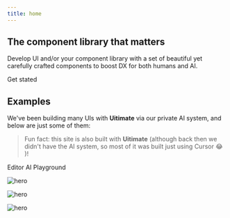 ```yaml
---
title: home
---
```

## **The component library that matters**

Develop UI and/or your component library with a set of beautiful yet carefully crafted components to boost DX for both humans and AI.

<Cta asChild>
  <Link className="tw:no-underline" to="/docs/get-started/introduction">Get stated</Link>
</Cta>


## Examples
We've been building many UIs with **Uitimate** via our private AI system, and below are just some of them:
> Fun fact: this site is also built with **Uitimate** (although back then we didn't have the AI system, so most of it was built just using Cursor 😂 )!

<VersatileTabs2 defaultValue="editor" variant="pill">

  <VersatileTabs2List>
    <VersatileTabs2Trigger value="editor">Editor</VersatileTabs2Trigger>
    <VersatileTabs2Trigger value="ai">AI</VersatileTabs2Trigger>
    <VersatileTabs2Trigger value="playground">Playground</VersatileTabs2Trigger>
  </VersatileTabs2List>

  <VersatileTabs2Content
    value="editor"
    compact
    >
    <CloudinaryResponsiveImage imageId="editor.png" alt="ai demo">
      ![hero](/image/editor.png)
    </CloudinaryResponsiveImage>
  </VersatileTabs2Content>

  <VersatileTabs2Content
    value="ai"
    compact
    >
    <CloudinaryResponsiveImage imageId="ai.png" alt="ai demo">
      ![hero](/image/ai.png)
    </CloudinaryResponsiveImage>
  </VersatileTabs2Content>

  <VersatileTabs2Content
    value="playground"
    compact
    >
    <CloudinaryResponsiveImage imageId="playground.png" alt="ai demo">
      ![hero](/image/playground.png)
    </CloudinaryResponsiveImage>
  </VersatileTabs2Content>
</VersatileTabs2>

<br />


